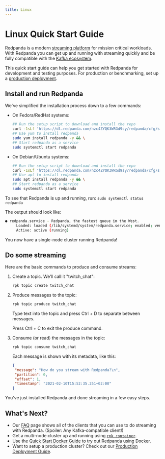 ```yaml
---
title: Linux
---
```

# Linux Quick Start Guide

Redpanda is a modern <a href="https://redpanda.com/blog/intelligent-data-api/" target="_self">streaming platform</a> for mission critical workloads.
With Redpanda you can get up and running with streaming quickly
and be fully compatible with the [Kafka ecosystem](https://cwiki.apache.org/confluence/display/KAFKA/Ecosystem).

This quick start guide can help you get started with Redpanda for development and testing purposes.
For production or benchmarking, set up a [production deployment](../../deployment/production-deployment).

## Install and run Redpanda

We've simplified the installation process down to a few commands:

- On Fedora/RedHat systems:

     ```bash
     ## Run the setup script to download and install the repo
     curl -1sLf 'https://dl.redpanda.com/nzc4ZYQK3WRGd9sy/redpanda/cfg/setup/bash.rpm.sh' | sudo -E bash && \
     ## Use yum to install redpanda
     sudo yum install redpanda -y && \
     ## Start redpanda as a service 
     sudo systemctl start redpanda
     ```

- On Debian/Ubuntu systems:

     ```bash
     ## Run the setup script to download and install the repo
     curl -1sLf 'https://dl.redpanda.com/nzc4ZYQK3WRGd9sy/redpanda/cfg/setup/bash.deb.sh' | sudo -E bash && \
     ## Use apt to install redpanda
     sudo apt install redpanda -y && \
     ## Start redpanda as a service 
     sudo systemctl start redpanda
     ```

To see that Redpanda is up and running, run: `sudo systemctl status redpanda`

The output should look like:

```bash
● redpanda.service - Redpanda, the fastest queue in the West.
     Loaded: loaded (/lib/systemd/system/redpanda.service; enabled; vendor preset: enabled)
     Active: active (running)
```

You now have a single-node cluster running Redpanda!

## Do some streaming

Here are the basic commands to produce and consume streams:

1. Create a topic. We'll call it "twitch_chat":

    ```bash
    rpk topic create twitch_chat
    ```

1. Produce messages to the topic:

    ```bash
    rpk topic produce twitch_chat
    ```

    Type text into the topic and press Ctrl + D to separate between messages.

    Press Ctrl + C to exit the produce command.

1. Consume (or read) the messages in the topic:

    ```bash
    rpk topic consume twitch_chat
    ```
    
    Each message is shown with its metadata, like this:
    
    ```json
    {
     "message": "How do you stream with Redpanda?\n",
     "partition": 0,
     "offset": 1,
     "timestamp": "2021-02-10T15:52:35.251+02:00"
    }
    ```

You've just installed Redpanda and done streaming in a few easy steps.

## What's Next?

- Our [FAQ](../../reference/faq) page shows all of the clients that you can use to do streaming with Redpanda.
     (Spoiler: Any Kafka-compatible client!)
- Get a multi-node cluster up and running using [`rpk container`](../../deployment/guide-rpk-container).
- Use the [Quick Start Docker Guide](../../quickstart/quick-start-docker) to try out Redpanda using Docker.
- Want to setup a production cluster? Check out our [Production Deployment Guide](../../deployment/production-deployment).
